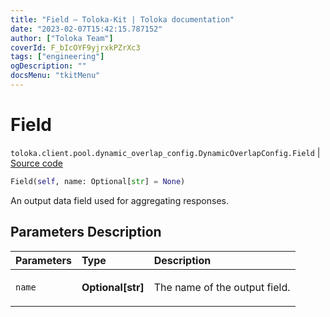 ```yaml
---
title: "Field — Toloka-Kit | Toloka documentation"
date: "2023-02-07T15:42:15.787152"
author: ["Toloka Team"]
coverId: F_bIcOYF9yjrxkPZrXc3
tags: ["engineering"]
ogDescription: ""
docsMenu: "tkitMenu"
---
```


# Field
`toloka.client.pool.dynamic_overlap_config.DynamicOverlapConfig.Field` | [Source code](https://github.com/Toloka/toloka-kit/blob/v1.1.3/src/client/pool/dynamic_overlap_config.py#L44)

```python
Field(self, name: Optional[str] = None)
```

An output data field used for aggregating responses.

## Parameters Description

| Parameters | Type | Description |
| :----------| :----| :-----------|
`name`|**Optional\[str\]**|<p>The name of the output field.</p>